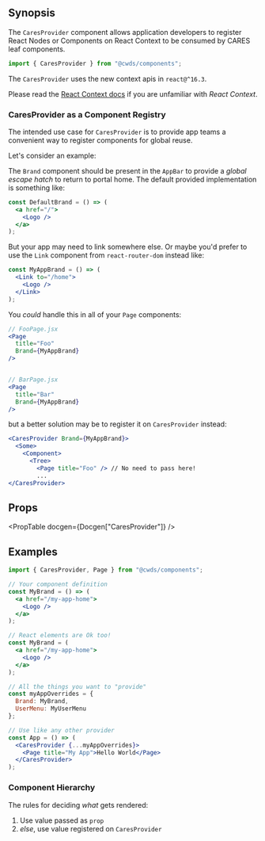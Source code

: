 
## Synopsis

The `CaresProvider` component allows application developers to register React Nodes or Components on React Context to be consumed by CARES leaf components.

```jsx
import { CaresProvider } from "@cwds/components";
```

The `CaresProvider` uses the new context apis in `react@^16.3`.

Please read the [React Context docs](https://reactjs.org/docs/context.html) if you are unfamiliar with <dfn>React Context</dfn>.

### CaresProvider as a Component Registry

The intended use case for `CaresProvider` is to provide app teams a convenient way to register components for global reuse.

Let's consider an example:

The `Brand` component should be present in the `AppBar` to provide a _global escape hatch_ to return to portal home. The default provided implementation is something like:

```jsx
const DefaultBrand = () => (
  <a href="/">
    <Logo />
  </a>
);
```

But your app may need to link somewhere else. Or maybe you'd prefer to use the `Link` component from `react-router-dom` instead like:

```jsx
const MyAppBrand = () => (
  <Link to="/home">
    <Logo />
  </Link>
);
```

You _could_ handle this in all of your `Page` components:

```jsx
// FooPage.jsx
<Page
  title="Foo"
  Brand={MyAppBrand}
/>


// BarPage.jsx
<Page
  title="Bar"
  Brand={MyAppBrand}
/>
```

but a better solution may be to register it on `CaresProvider` instead:

```jsx
<CaresProvider Brand={MyAppBrand}>
  <Some>
    <Component>
      <Tree>
        <Page title="Foo" /> // No need to pass here!
        ...
</CaresProvider>
```

## Props

<PropTable docgen={Docgen["CaresProvider"]} />

## Examples

```jsx
import { CaresProvider, Page } from "@cwds/components";

// Your component definition
const MyBrand = () => (
  <a href="/my-app-home">
    <Logo />
  </a>
);

// React elements are Ok too!
const MyBrand = (
  <a href="/my-app-home">
    <Logo />
  </a>
);

// All the things you want to "provide"
const myAppOverrides = {
  Brand: MyBrand,
  UserMenu: MyUserMenu
};

// Use like any other provider
const App = () => (
  <CaresProvider {...myAppOverrides}>
    <Page title="My App">Hello World</Page>
  </CaresProvider>
);
```

### Component Hierarchy

The rules for deciding _what_ gets rendered:

1. Use value passed as `prop`
1. _else_, use value registered on `CaresProvider`
